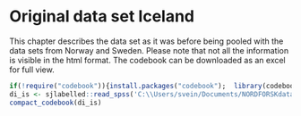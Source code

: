 # Original data set Iceland

This chapter describes the data set as it was before being pooled with the data sets from Norway and Sweden.
Please note that not all the information is visible in the html format. The codebook can be downloaded as an excel for full view.

```r
if(!require("codebook")){install.packages("codebook");  library(codebook)}
di_is <- sjlabelled::read_spss('C:\\Users/svein/Documents/NORDFORSKdata/Terrorism_Iceland_is.sav')
compact_codebook(di_is)
```
